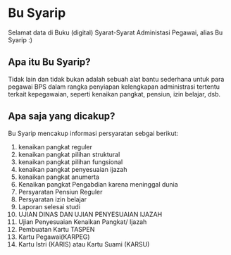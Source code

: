 # Bu Syarip
 
Selamat data di Buku (digital) Syarat-Syarat Administasi Pegawai, alias Bu Syarip :)

## Apa itu Bu Syarip?

Tidak lain dan tidak bukan adalah sebuah alat bantu sederhana untuk para pegawai BPS dalam rangka penyiapan kelengkapan administrasi tertentu terkait kepegawaian, seperti kenaikan pangkat, pensiun, izin belajar, dsb.

## Apa saja yang dicakup?

Bu Syarip mencakup informasi persyaratan sebgai berikut:

1. kenaikan pangkat reguler
2. kenaikan pangkat pilihan struktural
3. kenaikan pangkat pilihan fungsional
4. kenaikan pangkat penyesuaian ijazah
5. kenaikan pangkat anumerta
6. Kenaikan pangkat Pengabdian karena meninggal dunia 
7. Persyaratan Pensiun Reguler
8. Persyaratan izin belajar
9. Laporan selesai studi
10. UJIAN DINAS DAN UJIAN PENYESUAIAN IJAZAH
11. Ujian Penyesuaian Kenaikan Pangkat/ Ijazah
12. Pembuatan Kartu TASPEN
13. Kartu Pegawai(KARPEG)
14. Kartu Istri (KARIS) atau Kartu Suami (KARSU)

